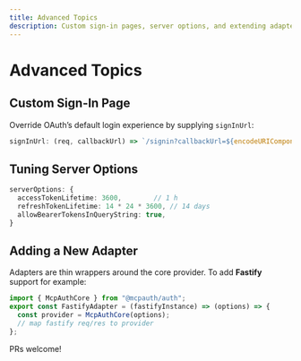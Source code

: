 ```yaml
---
title: Advanced Topics
description: Custom sign-in pages, server options, and extending adapters
---
```


# Advanced Topics

## Custom Sign-In Page

Override OAuth’s default login experience by supplying `signInUrl`:

```ts
signInUrl: (req, callbackUrl) => `/signin?callbackUrl=${encodeURIComponent(callbackUrl)}`
```

## Tuning Server Options

```ts
serverOptions: {
  accessTokenLifetime: 3600,        // 1 h
  refreshTokenLifetime: 14 * 24 * 3600, // 14 days
  allowBearerTokensInQueryString: true,
}
```

## Adding a New Adapter

Adapters are thin wrappers around the core provider. To add **Fastify** support for example:

```ts
import { McpAuthCore } from "@mcpauth/auth";
export const FastifyAdapter = (fastifyInstance) => (options) => {
  const provider = McpAuthCore(options);
  // map fastify req/res to provider
};
```

PRs welcome!
